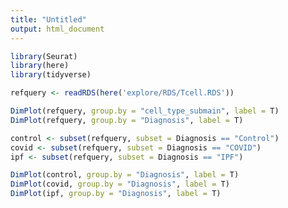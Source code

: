 ```yaml
---
title: "Untitled"
output: html_document
---
```

```r
library(Seurat)
library(here)
library(tidyverse)
```

```r
refquery <- readRDS(here('explore/RDS/Tcell.RDS'))
```

```r
DimPlot(refquery, group.by = "cell_type_submain", label = T)
DimPlot(refquery, group.by = "Diagnosis", label = T)
```

```r
control <- subset(refquery, subset = Diagnosis == "Control")
covid <- subset(refquery, subset = Diagnosis == "COVID")
ipf <- subset(refquery, subset = Diagnosis == "IPF")

DimPlot(control, group.by = "Diagnosis", label = T)
DimPlot(covid, group.by = "Diagnosis", label = T)
DimPlot(ipf, group.by = "Diagnosis", label = T)

```







